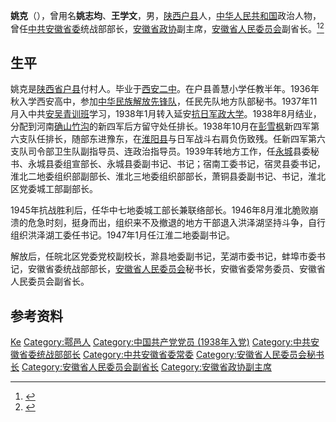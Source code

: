 {{Otheruses|other=名为姚克的其他人物|姚克}}
{{Otheruses|other=名为王学文的其他人物|王学文}}

'''姚克'''（{{bd|1917年||1969年|5月24日}}），曾用名'''姚志均'''、'''王学文'''，男，[[陕西|陕西]][[户县|户县]]人，[[中华人民共和国|中华人民共和国]]政治人物，曾任[[中共安徽省委|中共安徽省委]]统战部部长，[[安徽省政协|安徽省政协]]副主席，[[安徽省人民委员会|安徽省人民委员会]]副省长。<ref>{{Cite book|title=安徽百科全书|author=《安徽百科全书》编纂工作委员会,《安徽百科全书》编辑委员会编|publisher=南京大学出版社|year=1994|isbn=|location=南京|pages=}}</ref><ref>{{Cite book|title=中华人民共和国职官志|author=何虎生, 李耀东, 向常福主编|publisher=中国社会出版社|year=2003|isbn=9787800883934|location=北京|pages=}}</ref>

== 生平 ==
姚克是[[陕西省|陕西省]][[户县|户县]]付村人。毕业于[[西安二中|西安二中]]。在户县善慧小学任教半年。1936年秋入学西安高中，参加[[中华民族解放先锋队|中华民族解放先锋队]]，任民先队地方队部秘书。1937年11月入中共[[安吴青训班|安吴青训班]]学习，1938年1月转入延安[[抗日军政大学|抗日军政大学]]。1938年8月结业，分配到河南[[确山|确山]][[竹沟镇|竹沟]]的新四军后方留守处任排长。1938年10月在[[彭雪枫|彭雪枫]]新四军第六支队任排长，随部东进豫东，在[[淮阳县|淮阳县]]与日军战斗右肩负伤致残。任新四军第六支队司令部卫生队副指导员、连政治指导员。1939年转地方工作，任[[永城|永城]]县委秘书、永城县委组宣部长、永城县委副书记、书记；宿南工委书记，宿灵县委书记，淮北二地委组织部副部长、淮北三地委组织部部长，萧铜县委副书记、书记，淮北区党委城工部副部长。

1945年抗战胜利后，任华中七地委城工部长兼联络部长。1946年8月淮北脆败崩溃的危急时刻，挺身而出，组织来不及撤退的地方干部退入洪泽湖坚持斗争，自行组织洪泽湖工委任书记。1947年1月任江淮二地委副书记。

解放后，任皖北区党委党校副校长，滁县地委副书记，芜湖市委书记，蚌埠市委书记，安徽省委统战部部长，[[安徽省人民委员会|安徽省人民委员会]]秘书长，安徽省委常务委员、安徽省人民委员会副省长。 

== 参考资料 ==
{{reflist}}

{{Authority control}}
{{DEFAULTSORT:Yao姚}}
[[Category:姚姓|Ke]]
[[Category:鄠邑人|Category:鄠邑人]]
[[Category:中国共产党党员_(1938年入党)|Category:中国共产党党员 (1938年入党)]]
[[Category:中共安徽省委统战部部长|Category:中共安徽省委统战部部长]]
[[Category:中共安徽省委常委|Category:中共安徽省委常委]]
[[Category:安徽省人民委员会秘书长|Category:安徽省人民委员会秘书长]]
[[Category:安徽省人民委员会副省长|Category:安徽省人民委员会副省长]]
[[Category:安徽省政协副主席|Category:安徽省政协副主席]]

{{中国人物小作品}}